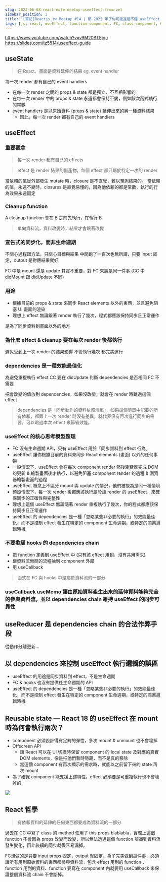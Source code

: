 ```yaml
---
slug: 2023-06-08-react-note-meetup-useeffect-from-zet
sidebar_position: 1
title: '[筆記]Reactjs.tw Meetup #14 | 都 2022 年了你可能還是不懂 useEffect | Zet'
tags: [js, react, useEffect, function-component, FC, class-component, CC, effect, render, dependencies, chain, optimization]
---
```


https://www.youtube.com/watch?v=v9M20STEjgc
https://slides.com/tz5514/useeffect-guide

## useState

> 在 React，畫面是資料延伸的結果
eg. event handler

每一次 render 都有自己的 event handlers
* 在每一次 render 之間的 props & state 都是獨立、不互相影響的
* 在每一次 render 中的 props & state 永遠都會保持不變，例如該次函式執行的常數 
* event handlers 是以原始資料 (props & state) 延伸出來的另一種資料結果
    * 因此，每一次 render 都有自己的 event handlers


## useEffect
### 重要觀念
> 每一次 render 都有自己的 effects

> effect 是 render 結果的副產物，每個 effect 都只屬於特定一次的 render
> 
當依賴的值從外部發生 mutate 時，closure 是不直覺，難以預測結果的。
當依賴的值，永遠不變時，closures 是直覺易懂的，因為他依賴的都是常數，執行的行為效果永遠固定


### Cleanup function
A cleanup function 會在 B 之前先執行，在執行 B

> 單向資料流，資料改變時，結果才會跟著改變


### 宣告式的同步化，而非生命週期
不關心過程跟方法，只關心目標與結果
中間跑了一百次也無所謂，只要 input 固定，output 是對應結果就好


FC 中是 mount 還是 update 其實不重要，對 FC 來說是同一件事 (CC 中 didMount 跟 didUpdate 不同)


### 用途
* 根據目前的 props & state 來同步 React elements 以外的東西，並且避免阻塞 UI 畫面的渲染
* 理想上 effect 無論跟著 render 執行了幾次，程式都應該保持同步且正常運作

是為了同步資料到畫面以外的地方


### 為什麼 effect & cleanup 要在每次 render 後都執行
避免受到上一次 render 的結果影響
不管執行幾次 都完美運行


### dependencies 是一種效能最佳化
為避免重複執行 effect
CC 要在 didUpdate 判斷 dependencies 是否相同
FC 不需要

把會改變的值放到 dependencies，如果沒改變，就會在 render 時跳過這個 effect

> dependencies 是「同步動作的資料依賴清單」，如果這個清單中記載的所有依賴，都跟上一次 render 時沒有差異，就代表沒有再次進行同步的需要，可以略過本次 effect 來節省效能。

### useEffect 的核心思考模型整理
* FC 沒有生命週期 API，只有 useEffect 用於「同步資料到 effect 行為」
* useEffect 讓你根據目前的資料來同步 React elements (畫面) 以外的任何事物
* 一般情況下，useEffect 會在每次 component render 然後瀏覽器完成 DOM 的更新 & 繪製畫面後才執行，以避免阻塞 component render 的過程 & 瀏覽器繪製畫面的過程
* useEffect 概念上不區分 mount 與 update 的情況，他們被視為是同一種情境
* 預設情況下，每一次 render 後都應該執行屬於該 render 的 useEffect，來確保同步的正確性與完整性
* 理想上這個 useEffect 無論隨著 render 重複執行了幾次，你的程式都應該保持同步且正常運作
* useEffect 的 dependencies 是一種「忽略某些非必要的執行」的效能最佳化，而不是控制 effect 發生在特定的 component 生命週期，或特定的商業邏輯時機


### 不要欺騙 hooks 的 dependencies chain

* 把 function 定義到 useEffect 中 (只有該 effect 用到，沒有共用需求)
* 跟資料流無關的流程抽到 component 外部
* 用 useCallback 

> 函式在 FC 與 hooks 中是屬於資料流的一部分


### useCallback useMemo 讓由原始資料產生出來的延伸資料能夠完全的參與資料流，並以 dependencies chain 維持 useEffect 的同步可靠性

## useReducer 是 dependencies chain 的合法作弊手段
從動作分離更新...


## 以 dependencies 來控制 useEffect 執行邏輯的誤區
* useEffect 的用途是同步資料到 effect，不是生命週期
* FC & hooks 也沒有提供任生命週期的 API
* useEffect 的 dependencies 是一種「忽略某些非必要的執行」的效能最佳化，而不是控制 effect 發生在特定的 component 生命週期，或特定的商業邏輯時機


## Reusable state — React 18 的 useEffect 在 mount 時為何會執行兩次？
* component 必須設計得有足夠的彈性，多次 mount & unmount 也不會壞掉
* Offscreen API
    * 讓 React 可以在 UI 切換時保留 component 的 local state 及對應的真實 DOM elements，像是把他們暫時隱藏，而不是真的移除
    * 當這個 component 有再次顯示的需求時，就能以之前留下來的 state 再次 mount
* 為了確保 component 能支援上述特性，effect 必須要是可重複執行也不會壞掉的

![](https://i.imgur.com/edtn0uj.png)



## React 哲學
> 有依賴資料的延伸的任何東西都要成為資料流的一部分

過去在 CC 中寫了 class 的 method 使用了 this.props blablabla，實際上這個 function 不會因為 props 改變而改變，所以無法透過這個 function 辨識到資料流發生變化，因此後續的同步就很容易漏掉。

FC想做的是只要 input props 固定，output 就固定。為了完美做到這件事，必須讓所有用到原始資料的東西都參與資料流，包含 effect 用到的 function
、function 用到的資料、function 要寫在 component 內就要用 useCallback 來保證整個資料流 chain 不會斷掉。
